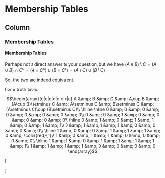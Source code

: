 Membership Tables {data-navmenu="Set Theory"}
=====================================

Column {.tabset}
--------------------

### Membership Tables


#### Membership Tables

<p>Perhaps not a direct answer to your question, but we have $(A\cup B)\setminus C = (A\cup B)\cap C^c = (A\cap C^c)\cup (B\cap C^c) = (A\setminus C)\cup (B\setminus C)$</p>

<p>So, the two are indeed equivalent.</p>

<p>For a truth table:</p>

<p>$$\begin{array}{c|c|c|c|c|c|c|c}
A &amp; B &amp; C &amp; A\cup B &amp; (A\cup B)\setminus C &amp; A\setminus C &amp; B\setminus C &amp; (A\setminus C)\cup (B\setminus C)\\
\hline
\hline
0 &amp; 0 &amp; 0 &amp; 0 &amp; 0  &amp; 0 &amp; 0 &amp; 0\\
0 &amp; 0 &amp; 1 &amp; 0 &amp; 0  &amp; 0 &amp; 0 &amp; 0\\
\hline
0 &amp; 1 &amp; 0 &amp; 1 &amp; 1 &amp; 0 &amp; 1 &amp; 1\\
0 &amp; 1 &amp; 1 &amp; 1 &amp; 0 &amp; 0 &amp; 0 &amp; 0\\
\hline
1 &amp; 0 &amp; 0 &amp; 1 &amp; 1 &amp; 1 &amp; 0 &amp; \color{red}{1}\\
1 &amp; 0 &amp; 1 &amp; 1 &amp; 0 &amp; 0 &amp; 0 &amp; 0\\
\hline
1 &amp; 1 &amp; 0 &amp; 1 &amp; 1 &amp; 1 &amp; 1 &amp; 1\\
1 &amp; 1 &amp; 1 &amp; 1 &amp; 0 &amp; 0 &amp; 0 &amp; 0
\end{array}$$</p>


\[
\begin{array}{|c||c|c|c|c|c|c|}
\hline x & 1	&	3	&	9	&	27	&	81	&	243	\\ \hline
\phantom{p} g(x) \phantom{p}&0	&	1	&	2	&	3	&	4	&	5	\\ \hline
\phantom{p} h(x) \phantom{p}&  1.00	&	1.44	&	2.08	&	3.00	&	4.33	&	6.24	\\ \hline
\end{array}
\]
